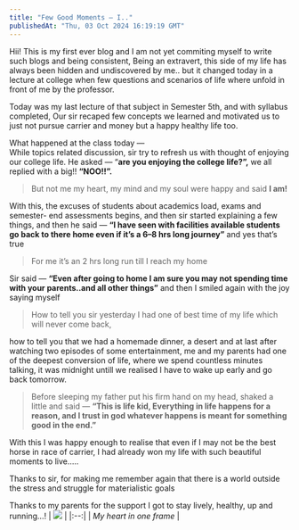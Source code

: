 ```yaml
---
title: "Few Good Moments — I.."
publishedAt: "Thu, 03 Oct 2024 16:19:19 GMT"
---
```


Hii! This is my first ever blog and I am not yet commiting myself to write
such blogs and being consistent, Being an extravert, this side of my life has
always been hidden and undiscovered by me.. but it changed today in a lecture
at college when few questions and scenarios of life where unfold in front of
me by the professor.

Today was my last lecture of that subject in Semester 5th, and with syllabus
completed, Our sir recaped few concepts we learned and motivated us to just
not pursue carrier and money but a happy healthy life too.

What happened at the class today —  
While topics related discussion, sir try to refresh us with thought of
enjoying our college life. He asked — “**are you enjoying the college
life?”,** we all replied with a big!! **“NOO!!”.**

> But not me my heart, my mind and my soul were happy and said **I am!**

With this, the excuses of students about academics load, exams and semester-
end assessments begins, and then sir started explaining a few things, and then
he said — **“I have seen with facilities available students go back to there
home even if it’s a 6–8 hrs long journey”** and yes that’s true

> For me it’s an 2 hrs long run till I reach my home

Sir said — **“Even after going to home I am sure you may not spending time
with your parents..and all other things”** and then I smiled again with the
joy saying myself

> How to tell you sir yesterday I had one of best time of my life which will
> never come back,

how to tell you that we had a homemade dinner, a desert and at last after
watching two episodes of some entertainment, me and my parents had one of the
deepest conversion of life, where we spend countless minutes talking, it was
midnight untill we realised I have to wake up early and go back tomorrow.

> Before sleeping my father put his firm hand on my head, shaked a little and
> said — **“This is life kid, Everything in life happens for a reason, and I
> trust in god whatever happens is meant for something good in the end.”**

With this I was happy enough to realise that even if I may not be the best
horse in race of carrier, I had already won my life with such beautiful
moments to live…..

Thanks to sir, for making me remember again that there is a world outside the
stress and struggle for materialistic goals

Thanks to my parents for the support I got to stay lively, healthy, up and
running…!
| ![](https://miro.medium.com/v2/resize:fit:1100/format:webp/1*BeBTbq9JpMk5Mp_JvVEVTg.png) | 
|:--:| 
| *My heart in one frame* |